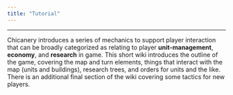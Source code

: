 ```yaml
---
title: "Tutorial"
---
```


------------------------------------------------------------------------

Chicanery introduces a series of mechanics to support player interaction that can be broadly categorized as relating to player **unit-management**, **economy**, and **research** in game. This short wiki introduces the outline of the game, covering the map and turn elements, things that interact with the map (units and buildings), research trees, and orders for units and the like. There is an additional final section of the wiki covering some tactics for new players.
